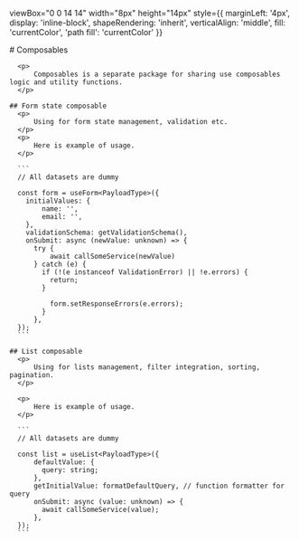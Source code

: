 
  viewBox="0 0 14 14"
  width="8px"
  height="14px"
  style={{
    marginLeft: '4px',
    display: 'inline-block',
    shapeRendering: 'inherit',
    verticalAlign: 'middle',
    fill: 'currentColor',
    'path fill': 'currentColor'
  }}
>
  <path d="m11.1 7.35-5.5 5.5a.5.5 0 0 1-.7-.7L10.04 7 4.9 1.85a.5.5 0 1 1 .7-.7l5.5 5.5c.2.2.2.5 0 .7Z"/>
</svg>

<Meta title="Integrations/Composables"/>

<div className="sb-container">

  <div className="sb-section ">
    # Composables

      <p>
          Composables is a separate package for sharing use composables logic and utility functions.
      </p>

    ## Form state composable
      <p>
          Using for form state management, validation etc.
      </p>
      <p>
          Here is example of usage.
      </p>

      ```
      // All datasets are dummy

      const form = useForm<PayloadType>({
        initialValues: {
            name: '',
            email: '',
        },
        validationSchema: getValidationSchema(),
        onSubmit: async (newValue: unknown) => {
          try {
              await callSomeService(newValue)
          } catch (e) {
            if (!(e instanceof ValidationError) || !e.errors) {
              return;
            }

              form.setResponseErrors(e.errors);
            }
          },
      });
      ```

    ## List composable
      <p>
          Using for lists management, filter integration, sorting, pagination.
      </p>

      <p>
          Here is example of usage.
      </p>

      ```
      // All datasets are dummy

      const list = useList<PayloadType>({
          defaultValue: {
            query: string;
          },
          getInitialValue: formatDefaultQuery, // function formatter for query
          onSubmit: async (value: unknown) => {
            await callSomeService(value);
          },
      });
      ```

  </div>
</div>


<style>
  {`
  .grid {
    display: grid;
    grid-template-columns: 1fr 1fr 1fr;
    align-items: center;
    justify-items: center;
    gap: 1rem;
  }

  #icons {
    grid-column: 1/4;
    justify-self: start;
  }

  span {
    font-size: 2rem;
  `}
</style>
